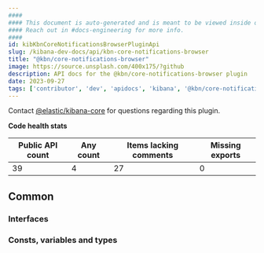 ```yaml
---
####
#### This document is auto-generated and is meant to be viewed inside our experimental, new docs system.
#### Reach out in #docs-engineering for more info.
####
id: kibKbnCoreNotificationsBrowserPluginApi
slug: /kibana-dev-docs/api/kbn-core-notifications-browser
title: "@kbn/core-notifications-browser"
image: https://source.unsplash.com/400x175/?github
description: API docs for the @kbn/core-notifications-browser plugin
date: 2023-09-27
tags: ['contributor', 'dev', 'apidocs', 'kibana', '@kbn/core-notifications-browser']
---
```




Contact [@elastic/kibana-core](https://github.com/orgs/elastic/teams/kibana-core) for questions regarding this plugin.

**Code health stats**

| Public API count  | Any count | Items lacking comments | Missing exports |
|-------------------|-----------|------------------------|-----------------|
| 39 | 4 | 27 | 0 |

## Common

### Interfaces
<DocDefinitionList data={kbnCoreNotificationsBrowserObj.common.interfaces}/>

### Consts, variables and types
<DocDefinitionList data={kbnCoreNotificationsBrowserObj.common.misc}/>


